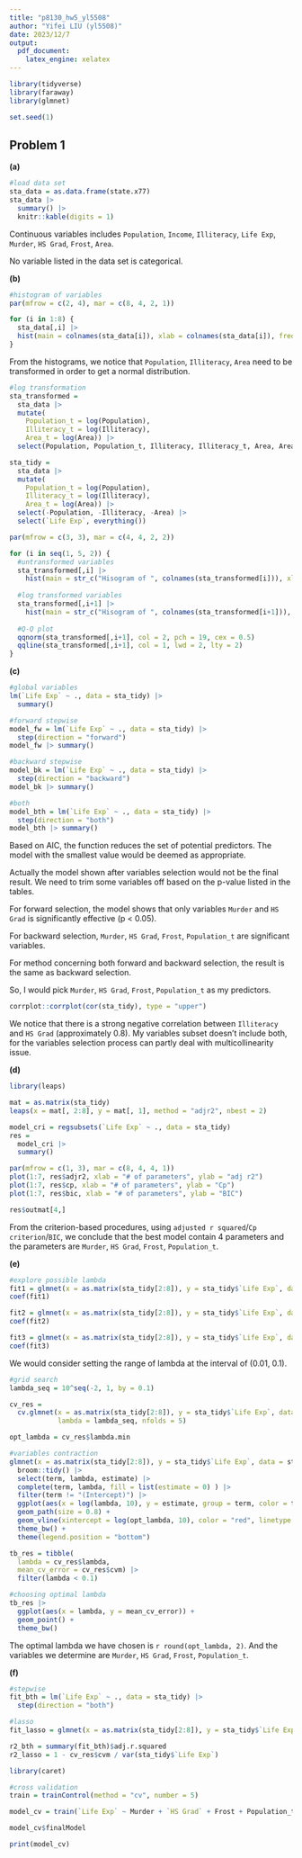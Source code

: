 ```yaml
---
title: "p8130_hw5_yl5508"
author: "Yifei LIU (yl5508)"
date: 2023/12/7
output: 
  pdf_document:
    latex_engine: xelatex
---
```


```r
library(tidyverse)
library(faraway)
library(glmnet)

set.seed(1)
```

## Problem 1

**(a)** 

```r
#load data set
sta_data = as.data.frame(state.x77)
sta_data |> 
  summary() |> 
  knitr::kable(digits = 1)
```

Continuous variables includes `Population`, `Income`, `Illiteracy`, `Life Exp`, `Murder`, `HS Grad`, `Frost`, `Area`.\

No variable listed in the data set is categorical.\

**(b)** 

```r
#histogram of variables
par(mfrow = c(2, 4), mar = c(8, 4, 2, 1))

for (i in 1:8) {
  sta_data[,i] |>
  hist(main = colnames(sta_data[i]), xlab = colnames(sta_data[i]), freq = T, col = 2)
}
```

From the histograms, we notice that `Population`, `Illiteracy`, `Area` need to be transformed in order to get a normal distribution.\

```r
#log transformation
sta_transformed = 
  sta_data |>
  mutate(
    Population_t = log(Population),
    Illiteracy_t = log(Illiteracy),
    Area_t = log(Area)) |>
  select(Population, Population_t, Illiteracy, Illiteracy_t, Area, Area_t)

sta_tidy =
  sta_data |>
  mutate(
    Population_t = log(Population),
    Illiteracy_t = log(Illiteracy),
    Area_t = log(Area)) |>
  select(-Population, -Illiteracy, -Area) |>
  select(`Life Exp`, everything())

par(mfrow = c(3, 3), mar = c(4, 4, 2, 2))

for (i in seq(1, 5, 2)) {
  #untransformed variables
  sta_transformed[,i] |>
    hist(main = str_c("Hisogram of ", colnames(sta_transformed[i])), xlab = colnames(sta_transformed[i]), freq = T, col = 2)
  
  #log transformed variables
  sta_transformed[,i+1] |>
    hist(main = str_c("Hisogram of ", colnames(sta_transformed[i+1])), xlab = colnames(sta_transformed[i+1]), freq = T, col = 2)
  
  #Q-Q plot
  qqnorm(sta_transformed[,i+1], col = 2, pch = 19, cex = 0.5)
  qqline(sta_transformed[,i+1], col = 1, lwd = 2, lty = 2)
}
```

**(c)** 

```r
#global variables
lm(`Life Exp` ~ ., data = sta_tidy) |>
  summary()

#forward stepwise
model_fw = lm(`Life Exp` ~ ., data = sta_tidy) |>
  step(direction = "forward")
model_fw |> summary()

#backward stepwise
model_bk = lm(`Life Exp` ~ ., data = sta_tidy) |>
  step(direction = "backward")
model_bk |> summary()

#both
model_bth = lm(`Life Exp` ~ ., data = sta_tidy) |>
  step(direction = "both")
model_bth |> summary()
```

Based on AIC, the function reduces the set of potential predictors. The model with the smallest value would be deemed as appropriate.  

Actually the model shown after variables selection would not be the final result. We need to trim some variables off based on the p-value listed in the tables.  

For forward selection, the model shows that only variables `Murder` and `HS Grad` is significantly effective (p < 0.05).  

For backward selection, `Murder`, `HS Grad`, `Frost`, `Population_t` are significant variables.  

For method concerning both forward and backward selection, the result is the same as backward selection.  

So, I would pick `Murder`, `HS Grad`, `Frost`, `Population_t` as my predictors.  

```r
corrplot::corrplot(cor(sta_tidy), type = "upper")
```

We notice that there is a strong negative correlation between `Illiteracy` and `HS Grad` (approximately 0.8). My variables subset doesn't include both, for the variables selection process can partly deal with multicollinearity issue.  

**(d)** 

```r
library(leaps)

mat = as.matrix(sta_tidy)
leaps(x = mat[, 2:8], y = mat[, 1], method = "adjr2", nbest = 2)

model_cri = regsubsets(`Life Exp` ~ ., data = sta_tidy)
res =
  model_cri |>
  summary()

par(mfrow = c(1, 3), mar = c(8, 4, 4, 1))
plot(1:7, res$adjr2, xlab = "# of parameters", ylab = "adj r2")
plot(1:7, res$cp, xlab = "# of parameters", ylab = "Cp")
plot(1:7, res$bic, xlab = "# of parameters", ylab = "BIC")

res$outmat[4,]
```

From the criterion-based procedures, using `adjusted r squared`/`Cp criterion`/`BIC`, we conclude that the best model contain 4 parameters and the parameters are `Murder`, `HS Grad`, `Frost`, `Population_t`.

**(e)** 

```r
#explore possible lambda
fit1 = glmnet(x = as.matrix(sta_tidy[2:8]), y = sta_tidy$`Life Exp`, data = sta_tidy, lambda = 1)
coef(fit1)

fit2 = glmnet(x = as.matrix(sta_tidy[2:8]), y = sta_tidy$`Life Exp`, data = sta_tidy, lambda = 0.1)
coef(fit2)

fit3 = glmnet(x = as.matrix(sta_tidy[2:8]), y = sta_tidy$`Life Exp`, data = sta_tidy, lambda = 0.01)
coef(fit3)
```

We would consider setting the range of lambda at the interval of (0.01, 0.1).  

```r
#grid search
lambda_seq = 10^seq(-2, 1, by = 0.1)
```


```r
cv_res =
  cv.glmnet(x = as.matrix(sta_tidy[2:8]), y = sta_tidy$`Life Exp`, data = sta_tidy, 
            lambda = lambda_seq, nfolds = 5)

opt_lambda = cv_res$lambda.min

#variables contraction
glmnet(x = as.matrix(sta_tidy[2:8]), y = sta_tidy$`Life Exp`, data = sta_tidy, lambda = lambda_seq) |>
  broom::tidy() |>
  select(term, lambda, estimate) |> 
  complete(term, lambda, fill = list(estimate = 0) ) |> 
  filter(term != "(Intercept)") |> 
  ggplot(aes(x = log(lambda, 10), y = estimate, group = term, color = term)) + 
  geom_path(size = 0.8) + 
  geom_vline(xintercept = log(opt_lambda, 10), color = "red", linetype = "dashed", size = 1) +
  theme_bw() +
  theme(legend.position = "bottom")

tb_res = tibble(
  lambda = cv_res$lambda,
  mean_cv_error = cv_res$cvm) |>
  filter(lambda < 0.1)

#choosing optimal lambda
tb_res |>
  ggplot(aes(x = lambda, y = mean_cv_error)) +
  geom_point() +
  theme_bw()
```

The optimal lambda we have chosen is `r round(opt_lambda, 2)`. And the variables we determine are `Murder`, `HS Grad`, `Frost`, `Population_t`.  

**(f)** 

```r
#stepwise
fit_bth = lm(`Life Exp` ~ ., data = sta_tidy) |>
  step(direction = "both")

#lasso
fit_lasso = glmnet(x = as.matrix(sta_tidy[2:8]), y = sta_tidy$`Life Exp`, data = sta_tidy, lambda = 0.04)

r2_bth = summary(fit_bth)$adj.r.squared
r2_lasso = 1 - cv_res$cvm / var(sta_tidy$`Life Exp`)
```


```r
library(caret)

#cross validation
train = trainControl(method = "cv", number = 5)

model_cv = train(`Life Exp` ~ Murder + `HS Grad` + Frost + Population_t, data = sta_tidy, method = 'lm', na.action = na.pass)

model_cv$finalModel

print(model_cv)
```






